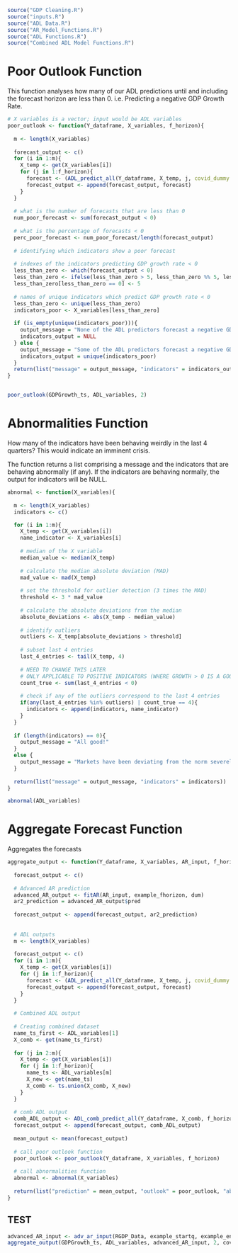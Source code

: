 
```r

source("GDP Cleaning.R")
source("inputs.R")
source("ADL Data.R")
source("AR_Model_Functions.R")
source("ADL Functions.R")
source("Combined ADL Model Functions.R")

```


# Poor Outlook Function

This function analyses how many of our ADL predictions until and including the forecast horizon are less than 0. i.e. Predicting a negative GDP Growth Rate. 


```r

# X variables is a vector; input would be ADL variables
poor_outlook <- function(Y_dataframe, X_variables, f_horizon){
  
  m <- length(X_variables)
  
  forecast_output <- c() 
  for (i in 1:m){
    X_temp <- get(X_variables[i])
    for (j in 1:f_horizon){
      forecast <- (ADL_predict_all(Y_dataframe, X_temp, j, covid_dummy = covid_dummy))$prediction
      forecast_output <- append(forecast_output, forecast)
    }
  }
  
  # what is the number of forecasts that are less than 0
  num_poor_forecast <- sum(forecast_output < 0)
  
  # what is the percentage of forecasts < 0
  perc_poor_forecast <- num_poor_forecast/length(forecast_output)
  
  # identifying which indicators show a poor forecast
  
  # indexes of the indicators predicting GDP growth rate < 0
  less_than_zero <- which(forecast_output < 0)
  less_than_zero <- ifelse(less_than_zero > 5, less_than_zero %% 5, less_than_zero)
  less_than_zero[less_than_zero == 0] <- 5
  
  # names of unique indicators which predict GDP growth rate < 0
  less_than_zero <- unique(less_than_zero)
  indicators_poor <- X_variables[less_than_zero]
  
  if (is_empty(unique(indicators_poor))){
    output_message = "None of the ADL predictors forecast a negative GDP growth rate."
    indicators_output = NULL
  } else {
    output_message = "Some of the ADL predictors forecast a negative GDP growth rate."
    indicators_output = unique(indicators_poor)
  }
  return(list("message" = output_message, "indicators" = indicators_output))
}


poor_outlook(GDPGrowth_ts, ADL_variables, 2)

```


# Abnormalities Function

How many of the indicators have been behaving weirdly in the last 4 quarters? This would indicate an imminent crisis. 

The function returns a list comprising a message and the indicators that are behaving abnormally (if any). If the indicators are behaving normally, the output for indicators will be NULL.


```r


abnormal <- function(X_variables){
  
  m <- length(X_variables)
  indicators <- c()

  for (i in 1:m){
    X_temp <- get(X_variables[i])
    name_indicator <- X_variables[i]
    
    # median of the X variable
    median_value <- median(X_temp)
    
    # calculate the median absolute deviation (MAD)
    mad_value <- mad(X_temp)
    
    # set the threshold for outlier detection (3 times the MAD)
    threshold <- 3 * mad_value
    
    # calculate the absolute deviations from the median
    absolute_deviations <- abs(X_temp - median_value)
    
    # identify outliers 
    outliers <- X_temp[absolute_deviations > threshold]
    
    # subset last 4 entries
    last_4_entries <- tail(X_temp, 4)
    
    # NEED TO CHANGE THIS LATER 
    # ONLY APPLICABLE TO POSITIVE INDICATORS (WHERE GROWTH > 0 IS A GOOD THING)
    count_true <- sum(last_4_entries < 0)
    
    # check if any of the outliers correspond to the last 4 entries
    if(any(last_4_entries %in% outliers) | count_true == 4){
      indicators <- append(indicators, name_indicator)
    }
  }
  
  if (length(indicators) == 0){
    output_message = "All good!"
  } 
  else {
    output_message = "Markets have been deviating from the norm severely in the last year. If a recession or rapid economic boom is not already taking place, one might occur soon. Conduct deeper analysis into the deviating predictors to arrive at more conclusive results."
  }
  
  return(list("message" = output_message, "indicators" = indicators))
}

abnormal(ADL_variables)


```


# Aggregate Forecast Function

Aggregates the forecasts

```r


aggregate_output <- function(Y_dataframe, X_variables, AR_input, f_horizon, dum){
  
  forecast_output <- c() 
  
  # Advanced AR prediction
  advanced_AR_output <- fitAR(AR_input, example_fhorizon, dum)
  ar2_prediction = advanced_AR_output$pred
  
  forecast_output <- append(forecast_output, ar2_prediction)
  
  
  # ADL outputs 
  m <- length(X_variables)
  
  forecast_output <- c() 
  for (i in 1:m){
    X_temp <- get(X_variables[i])
    for (j in 1:f_horizon){
      forecast <- (ADL_predict_all(Y_dataframe, X_temp, j, covid_dummy = covid_dummy))$prediction
      forecast_output <- append(forecast_output, forecast)
    }
  }
  
  # Combined ADL output 
  
  # Creating combined dataset 
  name_ts_first <- ADL_variables[1]
  X_comb <- get(name_ts_first)
  
  for (j in 2:m){
    X_temp <- get(X_variables[i])
    for (j in 1:f_horizon){
      name_ts <- ADL_variables[m]
      X_new <- get(name_ts)
      X_comb <- ts.union(X_comb, X_new)
    }
  }
  
  # comb ADL output 
  comb_ADL_output <- ADL_comb_predict_all(Y_dataframe, X_comb, f_horizon, example_endq)$prediction
  forecast_output <- append(forecast_output, comb_ADL_output)
  
  mean_output <- mean(forecast_output)
  
  # call poor outlook function 
  poor_outlook <- poor_outlook(Y_dataframe, X_variables, f_horizon)
  
  # call abnormalities function 
  abnormal <- abnormal(X_variables)
  
  return(list("prediction" = mean_output, "outlook" = poor_outlook, "abnormal" = abnormal))
}

```


## TEST 

```r

advanced_AR_input <- adv_ar_input(RGDP_Data, example_startq, example_endq)
aggregate_output(GDPGrowth_ts, ADL_variables, advanced_AR_input, 2, covid_dummy)

```



